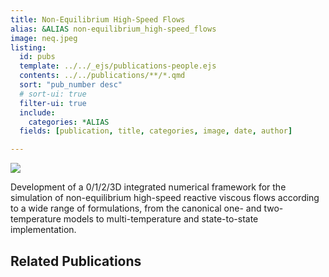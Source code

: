 ```yaml
---
title: Non-Equilibrium High-Speed Flows
alias: &ALIAS non-equilibrium_high-speed_flows
image: neq.jpeg
listing:
  id: pubs
  template: ../../_ejs/publications-people.ejs 
  contents: ../../publications/**/*.qmd
  sort: "pub_number desc"
  # sort-ui: true
  filter-ui: true
  include:
    categories: *ALIAS
  fields: [publication, title, categories, image, date, author]

---
```

![](neq.jpeg)

Development of a 0/1/2/3D integrated numerical framework for the simulation of
non-equilibrium high-speed reactive viscous flows according to a wide range of
formulations, from the canonical one- and two-temperature models to
multi-temperature and state-to-state implementation.

## Related Publications

:::{#pubs}
:::
